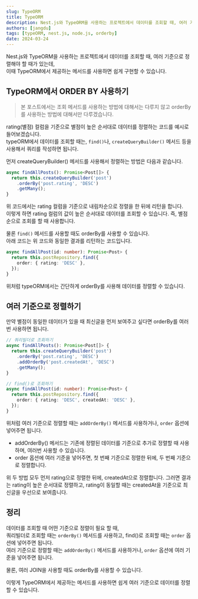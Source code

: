 ```yaml
---
slug: TypeORM
title: TypeORM
description: Nest.js와 TypeORM을 사용하는 프로젝트에서 데이터를 조회할 때, 여러 기준으로 정렬해야 할 때
authors: [jangdu]
tags: [typeORM, nest.js, node.js, orderby]
date: 2024-03-24
---
```


Nest.js와 TypeORM을 사용하는 프로젝트에서 데이터를 조회할 때, 여러 기준으로 정렬해야 할 때가 있는데, <br />
이때 TypeORM에서 제공하는 메서드를 사용하면 쉽게 구현할 수 있습니다.

## TypeORM에서 ORDER BY 사용하기

> 본 포스트에서는 조회 메서드를 사용하는 방법에 대해서는 다루지 않고 orderBy를 사용하는 방법에 대해서만 다루겠습니다.

rating(별점) 컬럼을 기준으로 별점이 높은 순서대로 데이터를 정렬하는 코드를 예시로 들어보겠습니다. <br />
typeORM에서 데이터를 조회할 때는, `find()`나, `createQueryBuilder()` 메서드 등을 사용해서 쿼리를 작성하면 됩니다.

먼저 createQueryBuilder() 메서드를 사용해서 정렬하는 방법은 다음과 같습니다.

```typescript title="쿼리빌더로 조회하기"
async findAllPosts(): Promise<Post[]> {
  return this.createQueryBuilder('post')
    .orderBy('post.rating', 'DESC')
    .getMany();
}
```

위 코드에서는 rating 컬럼을 기준으로 내림차순으로 정렬을 한 뒤에 리턴을 합니다. <br />
이렇게 하면 rating 컬럼의 값이 높은 순서대로 데이터를 조회할 수 있습니다.
즉, 별점 순으로 조회를 할 때 사용합니다.

물론 `find()` 메서드를 사용할 때도 orderBy를 사용할 수 있습니다. <br />
아래 코드는 위 코드와 동일한 결과를 리턴하는 코드입니다.

```typescript title="find()로 조회하기"
async findAllPost(id: number): Promise<Post> {
  return this.postRepository.find({
    order: { rating: 'DESC' },
  });
}
```

위처럼 typeORM에서는 간단하게 orderBy를 사용해 데이터를 정렬할 수 있습니다.

## 여러 기준으로 정렬하기

만약 별점이 동일한 데이터가 있을 때 최신글을 먼저 보여주고 싶다면 orderBy를 여러번 사용하면 됩니다.

```typescript title="여러 기준으로 정렬하기"
// 쿼리빌더로 조회하기
async findAllPosts(): Promise<Post[]> {
  return this.createQueryBuilder('post')
    .orderBy('post.rating', 'DESC')
    .addOrderBy('post.createdAt', 'DESC')
    .getMany();
}

// find()로 조회하기
async findAllPost(id: number): Promise<Post> {
  return this.postRepository.find({
    order: { rating: 'DESC', createdAt: 'DESC' },
  });
}
```

위처럼 여러 기준으로 정렬할 때는 `addOrderBy()` 메서드를 사용하거나, `order` 옵션에 넣어주면 됩니다.

- addOrderBy() 메서드는 기존에 정렬된 데이터를 기준으로 추가로 정렬할 때 사용하며, 여러번 사용할 수 있습니다.
- order 옵션에 여러 기준을 넣어주면, 첫 번째 기준으로 정렬한 뒤에, 두 번째 기준으로 정렬합니다. <br />

위 두 방법 모두 먼저 rating으로 정렬한 뒤에, createdAt으로 정렬합니다.
그러면 결과는 rating이 높은 순서대로 정렬하고, rating이 동일할 때는 createdAt을 기준으로 최신글을 우선으로 보여줍니다.

## 정리

데이터를 조회할 때 어떤 기준으로 정렬이 필요 할 때, <br />
쿼리빌더로 조회할 때는 `orderBy()` 메서드를 사용하고, find()로 조회할 때는 `order` 옵션에 넣어주면 됩니다. <br />
여러 기준으로 정렬할 때는 `addOrderBy()` 메서드를 사용하거나, `order` 옵션에 여러 기준을 넣어주면 됩니다.

물론, 여러 JOIN을 사용할 때도 orderBy를 사용할 수 있습니다. <br />

이렇게 TypeORM에서 제공하는 메서드를 사용하면 쉽게 여러 기준으로 데이터를 정렬할 수 있습니다.
